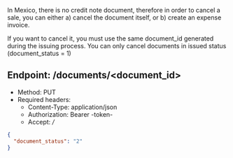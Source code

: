In Mexico, there is no credit note document, therefore in order to cancel a sale, you can either a) cancel the document itself, or
b) create an expense invoice.

If you want to cancel it, you must use the same document_id generated during the issuing process. You
can only cancel documents in issued status (document_status = 1)

## Endpoint: /documents/\<document_id\>
* Method: PUT
* Required headers:
    * Content-Type: application/json
    * Authorization: Bearer -token-
    * Accept: */*

```json
{
  "document_status": "2"
}
```